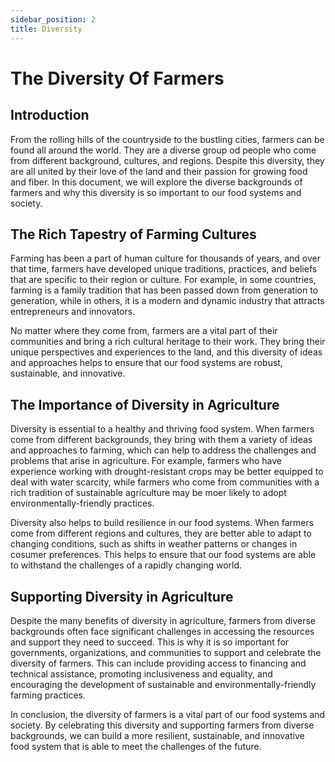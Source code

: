 ```yaml
---
sidebar_position: 2
title: Diversity
---
```


# The Diversity Of Farmers

## Introduction

From the rolling hills of the countryside to the bustling cities, farmers can be found all around the world. They are a diverse group od people who come from different background, cultures, and regions. Despite this diversity, they are all united by their love of the land and their passion for growing food and fiber. In this document, we will explore the diverse backgrounds of farmers and why this diversity is so important to our food systems and society.

## The Rich Tapestry of Farming Cultures

Farming has been a part of human culture for thousands of years, and over that time, farmers have developed unique traditions, practices, and beliefs that are specific to their region or culture. For example, in some countries, farming is a family tradition that has been passed down from generation to generation, while in others, it is a modern and dynamic industry that attracts entrepreneurs and innovators.

No matter where they come from, farmers are a vital part of their communities and bring a rich cultural heritage to their work. They bring their unique perspectives and experiences to the land, and this diversity of ideas and approaches helps to ensure that our food systems are robust, sustainable, and innovative.

## The Importance of Diversity in Agriculture

Diversity is essential to a healthy and thriving food system. When farmers come from different backgrounds, they bring with them a variety of ideas and approaches to farming, which can help to address the challenges and problems that arise in agriculture. For example, farmers who have experience working with drought-resistant crops may be better equipped to deal with water scarcity, while farmers who come from communities with a rich tradition of sustainable agriculture may be moer likely to adopt environmentally-friendly practices.

Diversity also helps to build resilience in our food systems. When farmers come from different regions and cultures, they are better able to adapt to changing conditions, such as shifts in weather patterns or changes in cosumer preferences. This helps to ensure that our food systems are able to withstand the challenges of a rapidly changing world.

## Supporting Diversity in Agriculture

Despite the many benefits of diversity in agriculture, farmers from diverse backgrounds often face significant challenges in accessing the resources and support they need to succeed. This is why it is so important for governments, organizations, and communities to support and celebrate the diversity of farmers. This can include providing access to financing and technical assistance, promoting inclusiveness and equality, and encouraging the development of sustainable and environmentally-friendly farming practices.

In conclusion, the diversity of farmers is a vital part of our food systems and society. By celebrating this diversity and supporting farmers from diverse backgrounds, we can build a more resilient, sustainable, and innovative food system that is able to meet the challenges of the future.